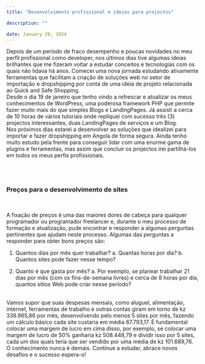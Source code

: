 ```yaml
---
title: "Desenvolvimento profissional e ideias para projectos"

description: ""

date: January 20, 2024
---
```



Depois de um período de fraco desempenho e poucas novidades no meu perfil profissional como developer, nos últimos dias tive algumas ideias brilhantes que me fizeram voltar a estudar conceitos e tecnologias com os quais não lidava há anos. Comecei uma nova jornada estudando ativamente ferramentas que facilitam a criação de soluções web no setor de importação e dropshipping por conta de uma ideia de projeto relacionada ao Quick and Safe Shopping.
<br/>
Desde o dia 19 de janeiro que tenho vindo a refrescar e atualizar os meus conhecimentos de WordPress, uma poderosa framework PHP que permite fazer muito mais do que simples Blogs e LandingPages. Já assisti a cerca de 10 horas de vários tutoriais onde repliquei com sucesso três (3) projectos interessantes, duas LandingPages de serviços e um Blog.
<br/>
Nos próximos dias estarei a desenvolver as soluções que idealizei para importar e fazer dropshipping em Angola de forma segura. Ainda tenho muito estudo pela frente para conseguir lidar com uma enorme gama de plugins e ferramentas, mas assim que concluir os projectos irei partilhá-los em todos os meus perfis profissionais.

<br/><br/>
### <span className="text-xl"> <b>Preços para o desenvolvimento de sites</b> </span>
<br/>

A fixação de preços é uma das maiores dores de cabeça para qualquer programador ou programador freelancer e, durante o meu processo de formação e atualização, pude encontrar e responder a algumas perguntas pertinentes que ajudam neste processo. Algumas das perguntas a responder para obter bons preços são:
<br/>

1. Quantos dias por mês quer trabalhar?
 a. Quantas horas por dia?
 b. Quantos sites pode fazer nesse tempo?

2. Quanto é que gasta por mês?
 a. Por exemplo, se planear trabalhar 21 dias por mês (com os fins-de-semana livres) e cerca de 8 horas por dia, quantos sítios Web pode criar nesse período?
<br/>
Vamos supor que suas despesas mensais, como aluguel, alimentação, internet, ferramentas de trabalho e outras contas giram em torno de kz 338.965,86 por mês, desenvolvendo pelo menos 5 sites por mês, fazendo um cálculo básico cada site custaria em média 67.793,17. É fundamental colocar uma margem de lucro em cima disso, por exemplo, se colocar uma margem de lucro de 50% ganharia kz 508.448,79 e dividir isso por 5 sites, cada um dos quais teria que ser vendido por uma média de kz 101.689,76.
<br/>
O conhecimento nunca é demais. Continue a estudar, abrace novos desafios e o sucesso espera-o!